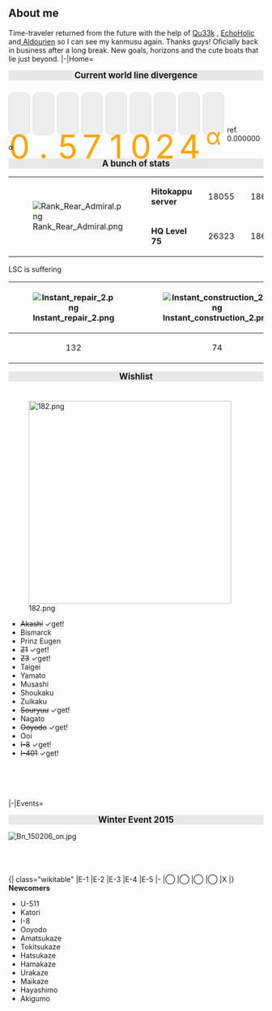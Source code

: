 == About me ==
Time-traveler returned from the future with the help of [[User:Qu33k|Qu33k]] , [[user:EchoHolic|EchoHolic]] and[[User:EchoHolic|&nbsp;]][[User:Aldourien|Aldourien]] so I can see my kanmusu again. Thanks guys! Oficially back in business after a long break. New goals, horizons and the cute boats that lie just beyond.
<tabber>
|-|Home=
<div style="text-align:center;background:#e8E8E8;"><span style="font-size:120%">'''Current world line divergence'''</span></div>
<div style="height: 10px;"></div>
<div>
<div style="float:left;height:82px;line-height:82px;width:40px;margin-right:6px;border-radius:10px;background-color:#eeeeee;color:orange;font-size:65px;text-align:center;border:1px solid #dddddd;z-index:1;">0</div>
<div style="float:left;height:82px;line-height:82px;width:40px;margin-right:6px;border-radius:10px;background-color:#eeeeee;color:orange;font-size:65px;text-align:center;border:1px solid #dddddd;z-index:1;">.</div>
<div style="float:left;height:82px;line-height:82px;width:40px;margin-right:6px;border-radius:10px;background-color:#eeeeee;color:orange;font-size:65px;text-align:center;border:1px solid #dddddd;z-index:1;">5</div>
<div style="float:left;height:82px;line-height:82px;width:40px;margin-right:6px;border-radius:10px;background-color:#eeeeee;color:orange;font-size:65px;text-align:center;border:1px solid #dddddd;z-index:1;">7</div>
<div style="float:left;height:82px;line-height:82px;width:40px;margin-right:6px;border-radius:10px;background-color:#eeeeee;color:orange;font-size:65px;text-align:center;border:1px solid #dddddd;z-index:1;">1</div>
<div style="float:left;height:82px;line-height:82px;width:40px;margin-right:6px;border-radius:10px;background-color:#eeeeee;color:orange;font-size:65px;text-align:center;border:1px solid #dddddd;z-index:1;">0</div>
<div style="float:left;height:82px;line-height:82px;width:40px;margin-right:6px;border-radius:10px;background-color:#eeeeee;color:orange;font-size:65px;text-align:center;border:1px solid #dddddd;z-index:1;">2</div>
<div style="float:left;height:82px;line-height:82px;width:40px;margin-right:6px;border-radius:10px;background-color:#eeeeee;color:orange;font-size:65px;text-align:center;border:1px solid #dddddd;z-index:1;">4</div>
<div style="float:left;height:82px;line-height:82px;width:40px;margin-right:6px;border-radius:10px;background-color:#eeeeee;color:orange;font-size:45px;text-align:center;border:1px solid #dddddd;z-index:1;">α</div>
</div>
<!-- Anyone who reads this just lost the game
0.571024α
-.275349ω
 -->
<br /><br /><br />
ref. 0.000000α
<br />
<div style="text-align:center;background:#e8E8E8;"><span style="font-size:120%">'''A bunch of stats'''</span></div>
{| class="wikitable"
| rowspan="2" |[[File:Rank_Rear_Admiral.png]]
| '''Hitokappu server '''
| {{Fuel}}
| 18055
| {{Steel}}
| 18634
| rowspan="2" |[[File:Coin.png]]
| rowspan="2" |16150
|-
| '''HQ Level 75'''
| {{Ammo}}
| 26323
| {{Bauxite}}
| 18650
|}
LSC is suffering
{| class="wikitable"
|-
![[File:Instant repair 2.png]]
![[File:Instant construction 2.png]]
![[File:Development material.png]]
![[File:Improvement Materials.png]]
![[File:Medal.png]]
|-
| style="text-align:center;" |132
| style="text-align:center;" |74
| style="text-align:center;" |103
| style="text-align:center;" |11
| style="text-align:center;" |10
|}
<div style="text-align:center;background:#e8E8E8;"><span style="font-size:120%">'''Wishlist'''</span></div>
<div style="height: 10px;"></div>
[[File:182.png|400px|right]]
* <strike>Akashi</strike> ✓get!
* Bismarck
* Prinz Eugen
* <strike>Z1</strike> ✓get!
* <strike> Z3</strike> ✓get!
* Taigei
* Yamato
* Musashi
* Shoukaku
* Zuikaku
* <strike>Souryuu</strike> ✓get!
* Nagato
* <strike>Ooyodo</strike> ✓get!
* Ooi
* <strike>I-8</strike> ✓get!
* <strike>I-401</strike> ✓get!
<br /><br /><br /><br />
|-|Events=
<div style="text-align:center;background:#e8E8E8;"><span style="font-size:120%">'''Winter Event 2015'''</span></div>
[[File:Bn_150206_on.jpg|left]]
<br /><br /><br /><br /><br />
{| class="wikitable"
|E-1
|E-2
|E-3
|E-4
|E-5
|-
|◯
|◯
|◯
|◯
|X
|}
'''Newcomers'''
* U-511
* Katori
* I-8
* Ooyodo
* Amatsukaze
* Tokitsukaze
* Hatsukaze
* Hamakaze
* Urakaze
* Maikaze
* Hayashimo
* Akigumo
</tabber>